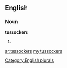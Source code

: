 ==English==

===Noun===
'''tussockers'''

# {{plural of|[[tussocker]]}}

[[Category:English plurals]]

[[ar:tussockers]]
[[my:tussockers]]